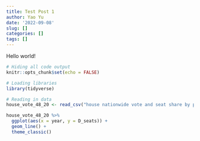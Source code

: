 ```yaml
---
title: Test Post 1
author: Yao Yu
date: '2022-09-08'
slug: []
categories: []
tags: []
---
```


Hello world!

```r
# Hiding all code output
knitr::opts_chunk$set(echo = FALSE)

# Loading libraries
library(tidyverse)

# Reading in data
house_vote_48_20 <- read_csv("house nationwide vote and seat share by party 1948-2020.csv")
```

```r
house_vote_48_20 %>% 
  ggplot(aes(x = year, y = D_seats)) +
  geom_line() +
  theme_classic()
```

